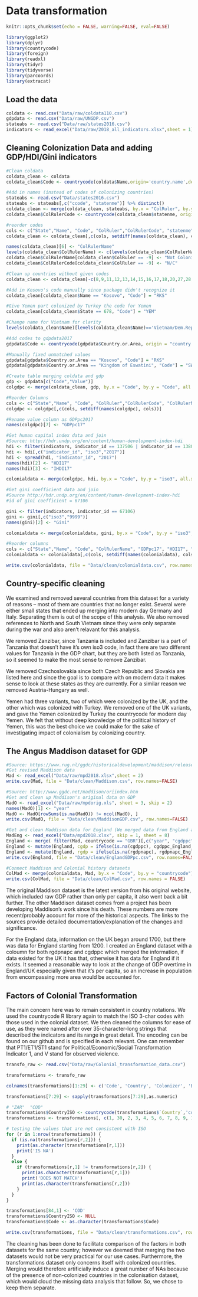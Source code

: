 # Data transformation

```r
knitr::opts_chunk$set(echo = FALSE, warning=FALSE, eval=FALSE)
```


```r
library(ggplot2)
library(dplyr)
library(countrycode)
library(foreign)
library(readxl)
library(tidyr)
library(tidyverse)
library(parcoords)
library(extracat)
```


## Load the data
```r
coldata <- read.csv("Data/raw/coldata110.csv")
gdpdata <- read.csv("Data/raw/UNGDP.csv")
stateabs <- read.csv("Data/raw/states2016.csv")
indicators <- read_excel("Data/raw/2018_all_indicators.xlsx",sheet = 1)
```

## Cleaning Colonization Data and adding GDP/HDI/Gini indicators
```r

#Clean coldata
coldata_clean <- coldata
coldata_clean$Code <- countrycode(coldata$Name,origin='country.name',destination = 'iso3c')

#Add in names (instead of codes of colonizing countries)
stateabs <- read.csv("Data/states2016.csv")
stateabs <- stateabs[,c("ccode", "statenme")] %>% distinct()
coldata_clean <- merge(coldata_clean, stateabs, by.x = "ColRuler", by.y = "ccode", all.x = TRUE)
coldata_clean$ColRulerCode <- countrycode(coldata_clean$statenme, origin = "country.name", destination = "iso3c")

#reorder codes
cols <- c("State","Name", "Code", "ColRuler","ColRulerCode", "statenme")
coldata_clean <- coldata_clean[,c(cols, setdiff(names(coldata_clean), cols))]

names(coldata_clean)[6] <- "ColRulerName"
levels(coldata_clean$ColRulerName) <- c(levels(coldata_clean$ColRulerName), "Not Colonized")
coldata_clean$ColRulerName[coldata_clean$ColRuler == -9] <- "Not Colonized"
coldata_clean$ColRulerCode[coldata_clean$ColRuler == -9] <- "N/C"

#Clean up countries without given codes
coldata_clean <- coldata_clean[-c(8,9,11,12,13,14,15,16,17,18,20,27,28,30,31,32,43,89,91,132,173),]

#Add in Kosovo's code manually since package didn't recognize it
coldata_clean[coldata_clean$Name == "Kosovo", "Code"] = "RKS"

#Give Yemen part colonized by Turkey the code for Yemen
coldata_clean[coldata_clean$State == 678, "Code"] = "YEM"

#Change name for Vietnam for clarity
levels(coldata_clean$Name)[levels(coldata_clean$Name)=='Vietnam/Dem.Rep.Vietnam (North)'] <- 'Vietnam'

#Add codes to gdpdata2017
gdpdata$Code <- countrycode(gdpdata$Country.or.Area, origin = "country.name", destination = "iso3c")

#Manually fixed unmatched values
gdpdata[gdpdata$Country.or.Area == "Kosovo", "Code"] = "RKS"
gdpdata[gdpdata$Country.or.Area == "Kingdom of Eswatini", "Code"] = "SWZ"

#Create table merging coldata and gdp
gdp <- gdpdata[c("Code","Value")]
colgdpc <- merge(coldata_clean, gdp, by.x = "Code", by.y = "Code", all.x = TRUE)

#Reorder Columns
cols <- c("State","Name", "Code", "ColRuler","ColRulerCode", "ColRulerName", "Value")
colgdpc <- colgdpc[,c(cols, setdiff(names(colgdpc), cols))]

#Rename value column as GDPpc2017
names(colgdpc)[7] <- "GDPpc17"

#Get human capital index data and join
#Source: http://hdr.undp.org/en/content/human-development-index-hdi
hdi <- filter(indicators, indicator_id == 137506 | indicator_id == 138806)
hdi <- hdi[,c("indicator_id", "iso3","2017")]
hdi <- spread(hdi, "indicator_id", "2017")
names(hdi)[2] <- "HDI17"
names(hdi)[3] <- "IHDI17"

colonialdata <- merge(colgdpc, hdi, by.x = "Code", by.y = "iso3", all.x = TRUE)

#Get gini coefficient data and join
#Source http://hdr.undp.org/en/content/human-development-index-hdi
#id of gini coefficient = 67106

gini <- filter(indicators, indicator_id == 67106)
gini <- gini[,c("iso3","9999")]
names(gini)[2] <- "Gini"

colonialdata <- merge(colonialdata, gini, by.x = "Code", by.y = "iso3", all.x = TRUE)

#Reorder columns
cols <- c("State","Name", "Code", "ColRulerName", "GDPpc17", "HDI17", "IHDI17", "Gini")
colonialdata <- colonialdata[,c(cols, setdiff(names(colonialdata), cols))]

write.csv(colonialdata, file = "Data/clean/colonialdata.csv", row.names=FALSE)
```

## Country-specific cleaning

We examined and removed several countries from this dataset for a variety of reasons -- most of them are countries that no longer exist. Several were either small states that ended up merging into modern day Germany and Italy. Separating them is out of the scope of this analysis. We also removed references to North and South Vietnam since they were only separate during the war and also aren't relavant for this analysis.

We removed Zanzibar, since Tanzania is included and Zanzibar is a part of Tanzania that doesn't have it's own iso3 code, in fact there are two different values for Tanzania in the GDP chart, but they are both listed as Tanzania, so it seemed to make the most sense to remove Zanzibar.

We removed Czechoslovakia since both Czech Republic and Slovakia are listed here and since the goal is to compare with on modern data it makes sense to look at these states as they are currently. For a similar reason we removed Austria-Hungary as well.

Yemen had three variants, two of which were colonized by the UK, and the other which was colonized with Turkey. We removed one of the UK variants, and gave the Yemen colonized by Turkey the countrycode for modern day Yemen. We felt that without deep knowledge of the political history of Yemen, this was the best choice we could make for the sake of investigating impact of colonialism by colonizing country.

## The Angus Maddison dataset for GDP

```r
#Source: https://www.rug.nl/ggdc/historicaldevelopment/maddison/releases/maddison-project-database-2018
#Get revised Maddison data
Mad <- read_excel("Data/raw/mpd2018.xlsx",sheet = 2)
write.csv(Mad, file = "Data/clean/Maddison.csv", row.names=FALSE)

#Source: http://www.ggdc.net/maddison/oriindex.htm
#Get and clean up Maddison's original data on GDP
MadO <- read_excel("Data/raw/mpdorig.xls", sheet = 3, skip = 2)
names(MadO)[1] <- "year"
MadO <- MadO[rowSums(is.na(MadO)) != ncol(MadO), ]
write.csv(MadO, file = "Data/clean/MaddisonGDP.csv", row.names=FALSE)

#Get and clean Maddison data for England (We merged data from England and the UK since information was available for England for a longer period)
MadEng <- read_excel("Data/mpd2018.xlsx", skip = 1, sheet = 8)
England <- merge( filter(Mad, countrycode == "GBR")[,c("year", "cgdppc", "rgdpnapc")], MadEng[,c("year", "cgdppc_England", "rgdpnapc_England")], by.x = "year", by.y = "year", all = TRUE)
England <- mutate(England, cgdp = ifelse(is.na(cgdppc), cgdppc_England, cgdppc ))
England <- mutate(England, rgdp = ifelse(is.na(rgdpnapc), rgdpnapc_England, rgdpnapc ))
write.csv(England, file = "Data/clean/EnglandGDPpc.csv", row.names=FALSE)

#Connect Maddison and Colonial history datasets
ColMad <- merge(colonialdata, Mad, by.x = "Code", by.y = "countrycode")
write.csv(ColMad, file = "Data/clean/ColMad.csv", row.names = FALSE)
```

The original Maddison dataset is the latest version from his original website, which included raw GDP rather than only per capita, it also went back a bit further. The other Maddison dataset comes from a project has been developing Maddison's work since his death. These numbers are more recent/probably account for more of the historical aspects. The links to the sources provide detailed documentation/explanation of the changes and significance.

For the England data, information on the UK began around 1700, but there was data for England starting from 1200. I created an England dataset with a coloumn for both rgdpnapc and cgdppc which merged the information, if data existed for the UK it has that, otherwise it has data for England if it exists. It seemed a reasonable way to look at the change of GDP overtime in England/UK especially given that it's per capita, so an increase in population from encompassing more area would be accounted for.


## Factors of Colonial Transformation

The main concern here was to remain consistent in country notations. We used the countrycode R library again to match the ISO 3-char codes with those used in the colonial dataset. We then cleaned the columns for ease of use, as they were named after over 35-character-long strings that described the indicators and its range in great detail. The encoding can be found on our github and is specified in each relevant. One can remember that PT1/ET1/ST1 stand for Political/Economic/Social Transformation Indicator 1, and V stand for observed violence.

```r
transfo_raw <- read.csv("Data/raw/Colonial_transformation_data.csv")

transformations <- transfo_raw

colnames(transformations)[1:29] <- c('Code', 'Country', 'Colonizer', 'Beginning', 'End', 'Duration', 'VC', 'VR', 'VI', 'V Total', 'PT1','PT2','PT3','PT4','ET1','ET2','ET3','ET4','ET5','ET6','ET7','ST1','ST2','ST3','ST4', 'PT Level', 'ET Level', 'ST Level', 'CT Level')

transformations[7:29] <- sapply(transformations[7:29],as.numeric)
```


```r
# "ZAR"  "COD" 
transformations$CountryISO <- countrycode(transformations$`Country`,'country.name','iso3c')
transformations <- transformations[, c(1, 30, 2, 3, 4, 5, 6, 7, 8, 9, 10, 11, 12, 13, 14, 15, 16, 17, 18, 19, 20, 21, 22, 23, 24, 25, 26, 27, 28, 29)]

# testing the values that are not consistent with ISO
for (r in 1:nrow(transformations)) {
  if (is.na(transformations[r,2])) {
    print(as.character(transformations[r,1]))
    print('IS NA')
  }
  else {
    if (transformations[r,1] != transformations[r,2]) {
      print(as.character(transformations[r,1]))
      print('DOES NOT MATCH')
      print(as.character(transformations[r,2]))
    }
  }
}

transformations[84,1] <- 'COD'
transformations$CountryISO <- NULL
transformations$Code <- as.character(transformations$Code)

```


```r
write.csv(transformations, file = "Data/clean/transformations.csv", row.names=FALSE)
```

The cleaning has been done to facilitate comparison of the factors in both datasets for the same country; however we deemed that merging the two datasets would not be very practical for our use cases. Furthermore, the transformations dataset only concerns itself with colonized countries. Merging would therefore artificially induce a great number of NAs because of the presence of non-colonized countries in the colonisation dataset, which would cloud the missing data analysis that follow. So, we chose to keep them separate.
